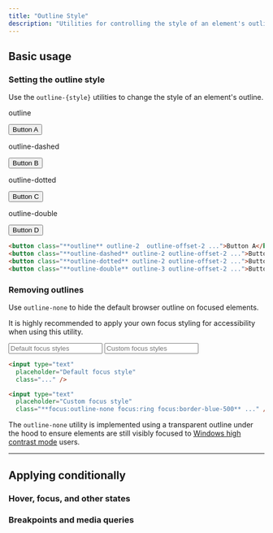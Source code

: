 ```yaml
---
title: "Outline Style"
description: "Utilities for controlling the style of an element's outline."
---
```




## Basic usage

### Setting the outline style

Use the `outline-{style}` utilities to change the style of an element's outline.

<Example>
  <div class="grid grid-cols-2 sm:grid-cols-4 gap-6 text-white text-sm font-semibold text-center">
    <div class="flex flex-col items-center shrink-0">
      <p class="font-medium text-sm text-gray-500 font-mono text-center mb-3">outline</p>
      <button class="px-4 py-2 font-semibold text-sm bg-white text-gray-700 border border-gray-300 rounded-md shadow-sm outline outline-2 outline-offset-2 outline-indigo-500 dark:bg-gray-700 dark:text-gray-200 dark:border-transparent">Button A</button>
    </div>
    <div class="flex flex-col items-center shrink-0">
      <p class="font-medium text-sm text-gray-500 font-mono text-center mb-3">outline-dashed</p>
      <button class="px-4 py-2 font-semibold text-sm bg-white text-gray-700 border border-gray-300 rounded-md shadow-sm outline-dashed outline-2 outline-offset-2 outline-indigo-500 dark:bg-gray-700 dark:text-gray-200 dark:border-transparent">Button B</button>
    </div>
    <div class="flex flex-col items-center shrink-0">
      <p class="font-medium text-sm text-gray-500 font-mono text-center mb-3">outline-dotted</p>
      <button class="px-4 py-2 font-semibold text-sm bg-white text-gray-700 border border-gray-300 rounded-md shadow-sm outline-dotted outline-2 outline-offset-2 outline-indigo-500 dark:bg-gray-700 dark:text-gray-200 dark:border-transparent">Button C</button>
    </div>
    <div class="flex flex-col items-center shrink-0">
      <p class="font-medium text-sm text-gray-500 font-mono text-center mb-3">outline-double</p>
      <button class="px-4 py-2 font-semibold text-sm bg-white text-gray-700 border border-gray-300 rounded-md shadow-sm outline-double outline-3 outline-offset-2 outline-indigo-500 dark:bg-gray-700 dark:text-gray-200 dark:border-transparent">Button D</button>
    </div>
  </div>
</Example>

```html
<button class="**outline** outline-2  outline-offset-2 ...">Button A</button>
<button class="**outline-dashed** outline-2 outline-offset-2 ...">Button B</button>
<button class="**outline-dotted** outline-2 outline-offset-2 ...">Button C</button>
<button class="**outline-double** outline-3 outline-offset-2 ...">Button D</button>
```

### Removing outlines

Use `outline-none` to hide the default browser outline on focused elements.

It is highly recommended to apply your own focus styling for accessibility when using this utility.

<Example hint="Focus the input to see the expected behaviour">
  <div class="flex flex-col sm:flex-row items-center justify-center gap-x-16 gap-y-8 px-0 sm:px-10 font-mono font-bold">
    <input type="text" placeholder="Default focus styles" class="font-sans block text-sm w-full py-2 px-3 ring-1 ring-gray-900/10 text-gray-500 rounded-lg shadow-sm dark:bg-gray-800 dark:ring-0 dark:highlight-white/5 dark:text-gray-400" />
    <input type="text" placeholder="Custom focus styles" class="font-sans block text-sm w-full py-2 px-3 ring-1 ring-gray-900/10 text-gray-500 rounded-lg shadow-sm focus:outline-none focus:ring focus:ring-blue-300 focus:border-blue-500 dark:bg-gray-800 dark:ring-0 dark:highlight-white/5 dark:text-gray-400 dark:focus:ring dark:focus:ring-blue-300" />
  </div>
</Example>

```html
<input type="text"
  placeholder="Default focus style"
  class="..." />

<input type="text"
  placeholder="Custom focus style"
  class="**focus:outline-none focus:ring focus:border-blue-500** ..." />
```

The `outline-none` utility is implemented using a transparent outline under the hood to ensure elements are still visibly focused to [Windows high contrast mode](https://blogs.windows.com/msedgedev/2020/09/17/styling-for-windows-high-contrast-with-new-standards-for-forced-colors/) users.

---

## <Heading ignore>Applying conditionally</Heading>

### <Heading ignore>Hover, focus, and other states</Heading>

<HoverFocusAndOtherStates defaultClass="outline" featuredClass="outline-dashed" />

### <Heading ignore>Breakpoints and media queries</Heading>

<BreakpointsAndMediaQueries defaultClass="outline" featuredClass="outline-dashed" />
